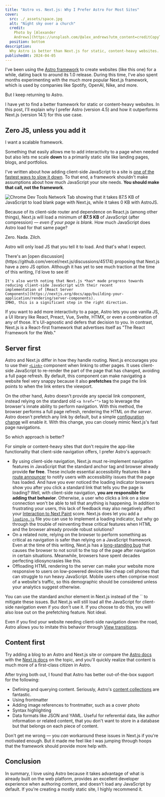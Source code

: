 ```yaml
---
title: "Astro vs. Next.js: Why I Prefer Astro For Most Sites"
cover:
  src: ./_assets/space.jpg
  alt: "Night sky over a church"
  credit:
    Photo by [Alexander
    Andrews](https://unsplash.com/@alex_andrews?utm_content=creditCopyText&utm_medium=referral&utm_source=unsplash)
  position: bottom
description:
  Why Astro is better than Next.js for static, content-heavy websites.
publishedAt: 2024-04-05
---
```


I've been using the [Astro framework](https://astro.build/) to create
websites (like this one) for a while, dating back to around its 1.0
release. During this time, I've also spent months experimenting with
the much more popular Next.js framework, which is used by companies
like Spotify, OpenAI, Nike, and more.

But I keep returning to Astro.

I have yet to find a better framework for static or content-heavy
websites. In this post, I'll explain why I prefer Astro (version 4.5)
and how it outperforms Next.js (version 14.1) for this use case.

## Zero JS, unless you add it

I want a scalable framework.

Something that easily allows me to add interactivity to a page when
needed but also lets me scale **down** to a primarily static site like
landing pages, blogs, and portfolios.

I've written about how adding client-side JavaScript to a site is
[one of the fastest ways to slow it down](/blog/300ms-faster-reducing-wikipedias-total-blocking-time/).
To that end, a framework shouldn't make assumptions about how much
JavaScript your site needs. **You should make that call, not the
framework**.


<Image
  src={blankPage}
  alt="Chrome Dev Tools Network Tab showing that it takes 87.5 KB of JavaScript to load blank page with Next.js, while it takes 0 KB with AstroJS."
  caption="Next.js loads 87.5 KB of JavaScript (after compression) on a blank white page. Astro loads zero JavaScript."
/>

Because of its client-side router and dependence on React.js (among
other things), Next.js will load a minimum of **87.5 KB** of
JavaScript (after compression) — _even if your page is blank_. How
much JavaScript does Astro load for that same page?

Zero. Nada. Zilch.

Astro will only load JS that you tell it to load. And that's what I
expect.

<Aside heading="Zero JS Next.js?">
    There's an [open
    discussion](https://github.com/vercel/next.js/discussions/45174)
    proposing that Next.js have a zero JS option. Although it has yet to see
    much traction at the time of this writing, I'd love to see it!
    
    It's also worth noting that Next.js *has* made progress towards
    reducing client-side JavaScript with their recent
    implementation of [React Server
    Components](https://nextjs.org/docs/app/building-your-application/rendering/server-components).
    IMHO, this is a significant step in the right direction.

</Aside>

If you want to add more interactivity to a page, Astro lets you use
vanilla JS, a UI library like React, Preact, Vue, Svelte, HTMX, or
even a combination of any of those. It's UI-agnostic and defers that
decision to you. In contrast, Next.js is a React-first framework that
advertises itself as "The React Framework for the Web."

## Server first

Astro and Next.js differ in how they handle routing. Next.js
encourages you to use their
[`<Link>`](https://nextjs.org/docs/pages/api-reference/components/link)
component when linking to other pages. It uses client-side JavaScript
to re-render the part of the page that has changed, avoiding a full
page refresh. By default, this component can make navigating a website
feel very snappy because it also **prefetches** the page the link
points to when the link enters the viewport.

On the other hand, Astro doesn't provide any special link component,
instead relying on the standard old `<a href="">` tag to leverage the
browser's innate ability to perform navigation. With this method, the
browser performs a full page refresh, rendering the HTML _on the
server_. Astro doesn't prefetch any link by default, but a simple
[configuration change](https://docs.astro.build/en/guides/prefetch/)
will enable it. With this change, you can closely mimic Next.js's fast
page navigations.

So which approach is better?

For simple or content-heavy sites that don't require the app-like
functionality that client-side navigation offers, I prefer Astro's
approach:

- By using client-side navigation, Next.js must re-implement
  navigation features in JavaScript that the standard anchor tag and
  browser already provide **for free**. These include essential
  accessibility features like a
  [route announcer](https://nextjs.org/docs/architecture/accessibility#route-announcements)
  to notify users with accessibility issues that the page has loaded.
  And have you ever noticed the loading indicator browsers show you
  after you click a standard link that tells you the page is loading?
  Well, with client-side navigation, **you are responsible for adding
  that behavior**. Otherwise, a user who clicks a link on a slow
  connection won't be able to tell that anything is happening. In
  addition to frustrating your users, this lack of feedback may also
  negatively affect your
  [Interaction to Next Paint](/blog/interaction-to-next-paint-inp-everything-you-need-to-know/)
  score. Next.js does let you add a
  [`loading.js`](https://nextjs.org/docs/app/building-your-application/routing/loading-ui-and-streaming)
  file you can use to implement a loading indicator, but why go
  through the trouble of reinventing these critical features when HTML
  and the browser already provide robust solutions?
- On a related note, relying on the browser to perform something as
  critical as navigation is safer than relying on a JavaScript
  framework. Even at the time of this writing, Next.js has a
  [long-standing bug](https://github.com/vercel/next.js/issues/45187)
  that causes the browser to not scroll to the top of the page after
  navigation in certain situations. Meanwhile, browsers have spent
  decades perfecting idiosyncrasies like this.
- Offloading HTML rendering to the server can make your website more
  responsive to users on low-powered devices like cheap cell phones
  that can struggle to run heavy JavaScript. Mobile users often
  comprise most of a website's traffic, so this demographic should be
  considered unless your analytics suggest otherwise.

<Aside heading="Can't I just use the standard anchor link in Next.js?">
  You can use the standard anchor element in Next.js
  instead of the `<Link>` to mitigate these issues. But Next.js will
  still load all the JavaScript for client-side navigation even if you don't use
  it. If you choose to do this, you will also lose out on the prefetching feature. Not ideal.
</Aside>

Even if you find your website needing client-side navigation down the
road, Astro allows you to imitate this behavior through
[View transitions](https://docs.astro.build/en/guides/view-transitions/).

## Content first

Try adding a blog to an Astro and Next.js site or compare the
[Astro docs](https://docs.astro.build/en/guides/content-collections/)
with the
[Next.js docs](https://nextjs.org/docs/app/building-your-application/configuring/mdx)
on the topic, and you'll quickly realize that content is much more of
a first-class citizen in Astro.

After trying both out, I found that Astro has better out-of-the-box
support for the following:

- Defining and querying content. Seriously, Astro's
  [content collections](https://docs.astro.build/en/guides/content-collections/)
  are fantastic.
- Using frontmatter
- Adding image references to frontmatter, such as a cover photo
- Syntax highlighting
- Data formats like JSON and YAML. Useful for referential data, like
  author information or related content, that you don't want to store
  in a database but that belongs on each piece of content.

Don't get me wrong — you _can_ workaround these issues in Next.js if
you're motivated enough. But it made me feel like I was jumping
through hoops that the framework should provide more help with.

## Conclusion

In summary, I love using Astro because it takes advantage of what is
already built on the web platform, provides an excellent developer
experience when authoring content, and doesn't load any JavaScript by
default. If you're creating a mostly static site, I highly recommend
it.
